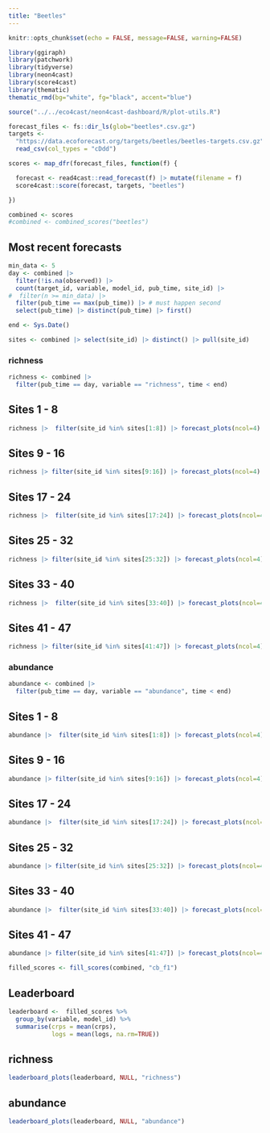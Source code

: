 ```yaml
---
title: "Beetles"
---
```


```r
knitr::opts_chunk$set(echo = FALSE, message=FALSE, warning=FALSE)
```

```r
library(ggiraph)
library(patchwork)
library(tidyverse)
library(neon4cast)
library(score4cast)
library(thematic)
thematic_rmd(bg="white", fg="black", accent="blue")

source("../../eco4cast/neon4cast-dashboard/R/plot-utils.R")


```

```r

forecast_files <- fs::dir_ls(glob="beetles*.csv.gz")
targets <-
  "https://data.ecoforecast.org/targets/beetles/beetles-targets.csv.gz" %>%
  read_csv(col_types = "cDdd")

scores <- map_dfr(forecast_files, function(f) {

  forecast <- read4cast::read_forecast(f) |> mutate(filename = f)
  score4cast::score(forecast, targets, "beetles")

})

combined <- scores
#combined <- combined_scores("beetles")
```


## Most recent forecasts

```r
min_data <- 5
day <- combined |>
  filter(!is.na(observed)) |>
  count(target_id, variable, model_id, pub_time, site_id) |>
#  filter(n >= min_data) |> 
  filter(pub_time == max(pub_time)) |> # must happen second
  select(pub_time) |> distinct(pub_time) |> first()

end <- Sys.Date() 

sites <- combined |> select(site_id) |> distinct() |> pull(site_id)
```




### richness


::: {.panel-tabset}

```r
richness <- combined |> 
  filter(pub_time == day, variable == "richness", time < end)
```

## Sites 1 - 8

```r
richness |>  filter(site_id %in% sites[1:8]) |> forecast_plots(ncol=4)
```

## Sites 9 - 16

```r
richness |> filter(site_id %in% sites[9:16]) |> forecast_plots(ncol=4)
```

## Sites 17 - 24

```r
richness |>  filter(site_id %in% sites[17:24]) |> forecast_plots(ncol=4)
```

## Sites 25 - 32

```r
richness |> filter(site_id %in% sites[25:32]) |> forecast_plots(ncol=4)
```



## Sites 33 - 40

```r
richness |>  filter(site_id %in% sites[33:40]) |> forecast_plots(ncol=4)
```

## Sites 41 - 47

```r
richness |> filter(site_id %in% sites[41:47]) |> forecast_plots(ncol=4)
```

:::






### abundance

::: {.panel-tabset}

```r
abundance <- combined |> 
  filter(pub_time == day, variable == "abundance", time < end)
```

## Sites 1 - 8

```r
abundance |>  filter(site_id %in% sites[1:8]) |> forecast_plots(ncol=4)
```

## Sites 9 - 16

```r
abundance |> filter(site_id %in% sites[9:16]) |> forecast_plots(ncol=4)
```

## Sites 17 - 24

```r
abundance |>  filter(site_id %in% sites[17:24]) |> forecast_plots(ncol=4)
```

## Sites 25 - 32

```r
abundance |> filter(site_id %in% sites[25:32]) |> forecast_plots(ncol=4)
```



## Sites 33 - 40

```r
abundance |>  filter(site_id %in% sites[33:40]) |> forecast_plots(ncol=4)
```

## Sites 41 - 47

```r
abundance |> filter(site_id %in% sites[41:47]) |> forecast_plots(ncol=4)
```

:::






```r
filled_scores <- fill_scores(combined, "cb_f1")
```

## Leaderboard

```r

leaderboard <-  filled_scores %>% 
  group_by(variable, model_id) %>%
  summarise(crps = mean(crps),
            logs = mean(logs, na.rm=TRUE)) 
```




::: {.panel-tabset}


## richness

```r
leaderboard_plots(leaderboard, NULL, "richness")

```

## abundance

```r
leaderboard_plots(leaderboard, NULL, "abundance")
```


:::
<!-- Consider adding site-by-site breakout on scores -->



